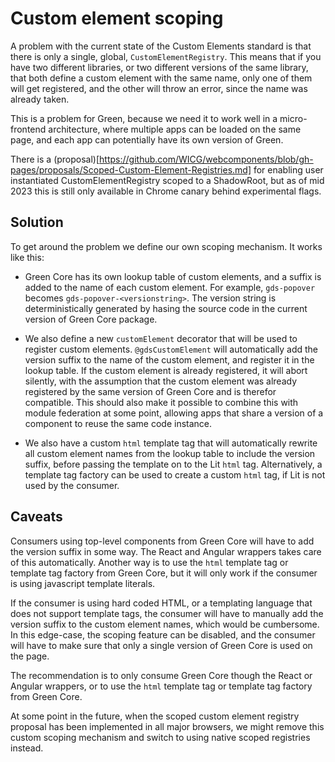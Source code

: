 
<Meta title="Concepts/Scoping" />

# Custom element scoping

A problem with the current state of the Custom Elements standard is that there is
only a single, global, `CustomElementRegistry`. This means that if you have two different
libraries, or two different versions of the same library, that both define a custom
element with the same name, only one of them will get registered, and the other will
throw an error, since the name was already taken.

This is a problem for Green, because we need it to work well in a micro-frontend
architecture, where multiple apps can be loaded on the same page, and each app can
potentially have its own version of Green.

There is a (proposal)[https://github.com/WICG/webcomponents/blob/gh-pages/proposals/Scoped-Custom-Element-Registries.md]
for enabling user instantiated CustomElementRegistry scoped to a ShadowRoot, but as of
mid 2023 this is still only available in Chrome canary behind experimental flags.

## Solution

To get around the problem we define our own scoping mechanism. It works like this:

- Green Core has its own lookup table of custom elements, and a suffix is added to the
  name of each custom element. For example, `gds-popover` becomes `gds-popover-<versionstring>`.
  The version string is deterministically generated by hasing the source code in the current
  version of Green Core package.

- We also define a new `customElement` decorator that will be used to register custom
  elements. `@gdsCustomElement` will automatically add the version suffix to the name of
  the custom element, and register it in the lookup table. If the custom element is already
  registered, it will abort silently, with the assumption that the custom element was
  already registered by the same version of Green Core and is therefor compatible. This should
  also make it possible to combine this with module federation at some point, allowing apps
  that share a version of a component to reuse the same code instance.

- We also have a custom `html` template tag that will automatically rewrite all custom
  element names from the lookup table to include the version suffix, before passing the
  template on to the Lit `html` tag. Alternatively, a template tag factory can be used
  to create a custom `html` tag, if Lit is not used by the consumer.

## Caveats

Consumers using top-level components from Green Core will have to add the version suffix
in some way. The React and Angular wrappers takes care of this automatically. Another way
is to use the `html` template tag or template tag factory from Green Core, but it will only
work if the consumer is using javascript template literals.

If the consumer is using hard coded HTML, or a templating language that does not support
template tags, the consumer will have to manually add the version suffix to the custom
element names, which would be cumbersome. In this edge-case, the scoping feature can be disabled,
and the consumer will have to make sure that only a single version of Green Core is used
on the page.

The recommendation is to only consume Green Core though the React or Angular wrappers, or to
use the `html` template tag or template tag factory from Green Core.

At some point in the future, when the scoped custom element registry proposal has been
implemented in all major browsers, we might remove this custom scoping mechanism and
switch to using native scoped registries instead.
